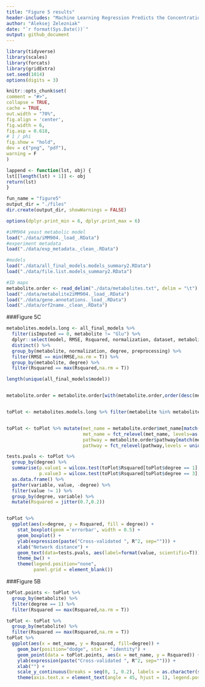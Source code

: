 ```yaml
---
title: "Figure 5 results"
header-includes: "Machine Learning Regression Predicts the Concentration of Metabolite Pools from Enzyme Abundance"
author: "Aleksej Zelezniak"
date: "`r format(Sys.Date())`"
output: github_document
---
```



```r

library(tidyverse)
library(scales)
library(forcats)
library(gridExtra)
set.seed(1014)
options(digits = 3)

knitr::opts_chunk$set(
comment = "#>",
collapse = TRUE,
cache = TRUE,
out.width = "70%",
fig.align = 'center',
fig.width = 6,
fig.asp = 0.618,
# 1 / phi
fig.show = "hold",
dev = c("png", "pdf"),
warning = F
)

lappend <- function(lst, obj) {
lst[[length(lst) + 1]] <- obj
return(lst)
}

fun_name = "figure5"
output_dir = "./files"
dir.create(output_dir, showWarnings = FALSE)

options(dplyr.print_min = 6, dplyr.print_max = 6)

```


```r
#iMM904 yeast metabolic model
load("./data/iMM904._load_.RData")
#experiment metadata
load("./data/exp_metadata._clean_.RData")

#models
load("./data/all_final_models.models_summary2.RData")
load("./data/file.list.models_summary2.RData")

#ID maps
metabolite.order <- read_delim("./data/metabolites.txt", delim = "\t")
load("./data/metabolite2iMM904._load_.RData")
load("./data/gene.annotations._load_.RData")
load("./data/orf2name._clean_.RData")
```


###Figure 5C
```r

metabolites.models.long <- all_final_models %>% 
  filter(isImputed == 0, metabolite != "Glu") %>%
  dplyr::select(model, RMSE, Rsquared, normalization, dataset, metabolite, degree, preprocessing) %>% 
  distinct() %>%
  group_by(metabolite, normalization, degree, preprocessing) %>%
  filter(RMSE == min(RMSE,na.rm = T)) %>%
  group_by(metabolite, degree) %>%
  filter(Rsquared == max(Rsquared,na.rm = T))

length(unique(all_final_models$model))


metabolite.order = metabolite.order[with(metabolite.order,order(desc(method),pathway,Order, met_name)),]


toPlot <- metabolites.models.long %>% filter(metabolite %in% metabolite.order$metabolite)


toPlot <- toPlot %>% mutate(met_name = metabolite.order$met_name[match(metabolite, metabolite.order$metabolite)],
                            met_name = fct_relevel(met_name, levels=as.character(metabolite.order$met_name)),
                            pathway = metabolite.order$pathway[match(metabolite, metabolite.order$metabolite)],
                            pathway = fct_relevel(pathway,levels = unique(as.character(metabolite.order$pathway))))

tests.pvals <- toPlot %>% 
  group_by(degree) %>% 
  summarise(p.value1 = wilcox.test(toPlot$Rsquared[toPlot$degree == 1], Rsquared)$p.value,
            p.value3 = wilcox.test(toPlot$Rsquared[toPlot$degree == 3], Rsquared)$p.value) %>% 
  as.data.frame() %>% 
  gather(variable, value, -degree) %>% 
  filter(value != 1) %>%
  group_by(degree, variable) %>%
  mutate(Rsquared = jitter(0.7,0.2))


toPlot %>%
  ggplot(aes(x=degree, y = Rsquared, fill = degree)) +
    stat_boxplot(geom ='errorbar', width = 0.5) +
    geom_boxplot() +
    ylab(expression(paste("Cross-validated ", R^2, sep=""))) +
    xlab("Network distance") +
    geom_text(data=tests.pvals, aes(label=format(value, scientific=T))) +
    theme_bw() +
    theme(legend.position="none",
          panel.grid = element_blank())

```
###Figure 5B
```r
toPlot.points <- toPlot %>% 
  group_by(metabolite) %>%
  filter(degree == 1) %>%
  filter(Rsquared == max(Rsquared,na.rm = T))

toPlot <- toPlot %>% 
  group_by(metabolite) %>%
  filter(Rsquared == max(Rsquared,na.rm = T))
toPlot %>%
  ggplot(aes(x = met_name, y = Rsquared, fill=degree)) +
    geom_bar(position="dodge", stat = "identity") +
    geom_point(data = toPlot.points, aes(x = met_name, y = Rsquared)) +
    ylab(expression(paste("Cross-validated ", R^2, sep=""))) +
    xlab("") +
    scale_y_continuous(breaks = seq(0, 1, 0.2), labels = as.character(seq(0, 1, 0.2)), limits = c(0,0.8)) +
    theme(axis.text.x = element_text(angle = 45, hjust = 1), legend.position = c(0.2, 0.7))
  
```




